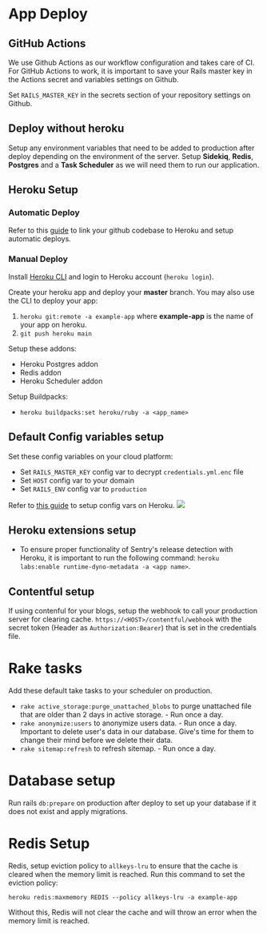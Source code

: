 # App Deploy

## GitHub Actions

We use Github Actions as our workflow configuration and takes care of CI.
For GitHub Actions to work, it is important to save your Rails master key in the Actions secret and variables settings on Github.

Set `RAILS_MASTER_KEY` in the secrets section of your repository settings on Github.

## Deploy without heroku

Setup any environment variables that need to be added to production after deploy depending on the environment of the server.
Setup **Sidekiq**, **Redis**, **Postgres** and a **Task Scheduler** as we will need them to run our application.

## Heroku Setup

### Automatic Deploy

Refer to this [guide](https://devcenter.heroku.com/articles/github-integration) to link your github codebase to Heroku and setup automatic deploys.

### Manual Deploy

Install [Heroku CLI](https://toolbelt.heroku.com/) and login to Heroku account (`heroku login`).

Create your heroku app and deploy your **master** branch. You may also use the CLI to deploy your app:

1. `heroku git:remote -a example-app` where **example-app** is the name of your app on heroku.
2. `git push heroku main`

Setup these addons:

- Heroku Postgres addon
- Redis addon
- Heroku Scheduler addon

Setup Buildpacks:

- `heroku buildpacks:set heroku/ruby -a <app_name>`

## Default Config variables setup

Set these config variables on your cloud platform:

- Set `RAILS_MASTER_KEY` config var to decrypt `credentials.yml.enc` file
- Set `HOST` config var to your domain
- Set `RAILS_ENV` config var to `production`

Refer to [this guide](https://devcenter.heroku.com/articles/config-vars) to setup config vars on Heroku.
![](../docs/images/config_vars.png)

## Heroku extensions setup

- To ensure proper functionality of Sentry's release detection with Heroku, it is important to run the following command: `heroku labs:enable runtime-dyno-metadata -a <app name>`.

## Contentful setup

If using contenful for your blogs, setup the webhook to call your production server for clearing cache. `https://<HOST>/contentful/webhook` with the secret token (Header as `Authorization:Bearer`) that is set in the credentials file.

# Rake tasks

Add these default take tasks to your scheduler on production.

- `rake active_storage:purge_unattached_blobs` to purge unattached file that are older than 2 days in active storage. - Run once a day.
- `rake anonymize:users` to anonymize users data. - Run once a day. Important to delete user's data in our database. Give's time for them to change their mind before we delete their data.
- `rake sitemap:refresh` to refresh sitemap. - Run once a day.

# Database setup

Run rails `db:prepare` on production after deploy to set up your database if it does not exist and apply migrations.

# Redis Setup

Redis, setup eviction policy to `allkeys-lru` to ensure that the cache is cleared when the memory limit is reached. Run this command to set the eviction policy:

`heroku redis:maxmemory REDIS --policy allkeys-lru -a example-app`

Without this, Redis will not clear the cache and will throw an error when the memory limit is reached.
